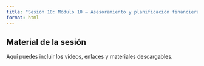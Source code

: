 ```yaml
---
title: "Sesión 10: Módulo 10 – Asesoramiento y planificación financiera"
format: html
---
```


::: callout-note
## Material de la sesión

Aquí puedes incluir los vídeos, enlaces y materiales descargables.
:::
